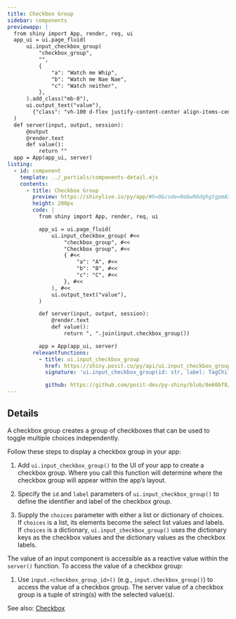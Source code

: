 ```yaml
---
title: Checkbox Group
sidebar: components
previewapp: |
  from shiny import App, render, req, ui
  app_ui = ui.page_fluid(
      ui.input_checkbox_group( 
          "checkbox_group", 
          "", 
          { 
              "a": "Watch me Whip", 
              "b": "Watch me Nae Nae", 
              "c": "Watch neither", 
          },
      ).add_class("mb-0"), 
      ui.output_text("value"),
        {"class": "vh-100 d-flex justify-content-center align-items-center px-4"}
  )
  def server(input, output, session):
      @output
      @render.text
      def value():
          return ""
  app = App(app_ui, server)
listing:
  - id: component
    template: ../_partials/components-detail.ejs
    contents:
      - title: Checkbox Group
        preview: https://shinylive.io/py/app/#h=0&code=NobwRAdghgtgpmAXGKAHVA6VBPMAaMAYwHsIAXOcpMAMwCdiYACAZwAsBLCbJjmVYnTJMAgujxM6lACZw6EqQEcJAVw4AdaOgD6apgF4marFADmcbTQA2a6QApNTJ0Y4YuqFWW2E2cQgGsAI2IAD21TBhVUOyZHZ3j1Il8A4LCI4ijEiTj4p0SAYWSg0KZ0zPxYiFznEErq6sSoRMRYsBEsuvqEsEDm1oAhDpyu1sI+gqGq+oBfbKmnAEo5+OMMsg8vChCyBzAANygbOESlzRBEwisoFhZx-bYAWgBGAAYXpmkH6zgQpkOOUwQB4cCgwFgPQiUCh0JioEIPAAsiWmmgWmlkNFYcj2cjs7k8EjWGwkLDgNw4pAWiGGAAEiZ5aVIILI6BgtmRhhimAcjnYqcN4lIyCo6FUhmAMAArYhcPEQDYYHx+YppSLRBZorSoAyidB2NCoXQcEnYuQLMDTAC6QA
        height: 200px
        code: |
          from shiny import App, render, req, ui

          app_ui = ui.page_fluid(
              ui.input_checkbox_group( #<<
                  "checkbox_group", #<<
                  "Checkbox group", #<<
                  { #<<
                      "a": "A", #<<
                      "b": "B", #<<
                      "c": "C", #<<
                  }, #<<
              ), #<<
              ui.output_text("value"),
          )

          def server(input, output, session):
              @render.text
              def value():
                  return ", ".join(input.checkbox_group())

          app = App(app_ui, server)
        relevantfunctions:
          - title: ui.input_checkbox_group
            href: https://shiny.posit.co/py/api/ui.input_checkbox_group.html#shiny.ui.input_checkbox_group
            signature: 'ui.input_checkbox_group(id: str, label: TagChild, choices: ChoicesArg, selected: Optional = None, inline: bool = False, width: Optional = None)'

            github: https://github.com/posit-dev/py-shiny/blob/0e60bf8/shiny/ui/_input_check_radio.py#L169-L237
---
```


:::{#component}
:::

## Details

A checkbox group creates a group of checkboxes that can be used to toggle multiple choices independently.

Follow these steps to display a checkbox group in your app:

  1. Add `ui.input_checkbox_group()` to the UI of your app to create a checkbox group. Where you call this function will determine where the checkbox group will appear within the app's layout.

  2. Specify the `id` and `label` parameters of `ui.input_checkbox_group()` to define the identifier and label of the checkbox group. 

  3. Supply the `choices` parameter with either a list or dictionary of choices. If `choices` is a list, its elements become the select list values and labels. If `choices` is a dictionary, `ui.input_checkbox_group()` uses the dictionary keys as the checkbox values and the dictionary values as the checkbox labels. 

The value of an input component is accessible as a reactive value within the `server()` function. To access the value of a checkbox group:

  1. Use `input.<checkbox_group_id>()` (e.g., `input.checkbox_group()`) to access the value of a checkbox group. The server value of a checkbox group is a tuple of string(s) with the selected value(s). 

See also: [Checkbox](checkbox.qmd)